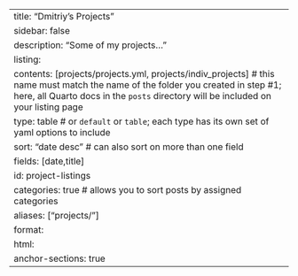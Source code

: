 ---
title: "Dmitriy's Projects"
sidebar: false
description: "Some of my projects..."
listing: 
  contents: [projects/projects.yml, projects/indiv_projects] # this name must match the name of the folder you created in step #1; here, all Quarto docs in the `posts` directory will be included on your listing page
  type: table # or `default` or `table`; each type has its own set of yaml options to include
  sort: "date desc" # can also sort on more than one field
  fields: [date,title]
  id: project-listings
  categories: true # allows you to sort posts by assigned categories 
aliases: ["projects/"]
format:
  html:
    anchor-sections: true
---